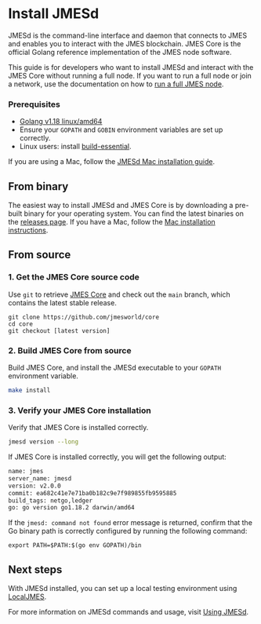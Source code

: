
# Install JMESd

JMESd is the command-line interface and daemon that connects to JMES and enables you to interact with the JMES blockchain. JMES Core is the official Golang reference implementation of the JMES node software.

This guide is for developers who want to install JMESd and interact with the JMES Core without running a full node. If you want to run a full node or join a network, use the documentation on how to [run a full JMES node](../../full-node/run-a-full-terra-node/README.mdx).

### Prerequisites

- [Golang v1.18 linux/amd64](https://golang.org/doc/install)
- Ensure your `GOPATH` and `GOBIN` environment variables are set up correctly.
- Linux users: install [build-essential](http://linux-command.org/en/build-essential.html).

<Admonition type="danger" icon="🔥" title="JMESd for Mac">

If you are using a Mac, follow the [JMESd Mac installation guide](./terrad-mac.mdx).

</Admonition>

## From binary

The easiest way to install JMESd and JMES Core is by downloading a pre-built binary for your operating system. You can find the latest binaries on the [releases page](https://github.com/jmesworld/core/releases). If you have a Mac, follow the [Mac installation instructions](./terrad-mac.mdx).

## From source

### 1. Get the JMES Core source code

Use `git` to retrieve [JMES Core](https://github.com/jmesworld/core/) and check out the `main` branch, which contains the latest stable release.

```
git clone https://github.com/jmesworld/core
cd core
git checkout [latest version]
```

### 2. Build JMES Core from source

Build JMES Core, and install the JMESd executable to your `GOPATH` environment variable.

```bash
make install
```

### 3. Verify your JMES Core installation

Verify that JMES Core is installed correctly.

```bash
jmesd version --long
```

If JMES Core is installed correctly, you will get the following output:

```bash
name: jmes
server_name: jmesd
version: v2.0.0
commit: ea682c41e7e71ba0b182c9e7f989855fb9595885
build_tags: netgo,ledger
go: go version go1.18.2 darwin/amd64
```

<Admonition type="tip" icon="💡">

If the `jmesd: command not found` error message is returned, confirm that the Go binary path is correctly configured by running the following command:

```
export PATH=$PATH:$(go env GOPATH)/bin
```

</Admonition>

## Next steps

With JMESd installed, you can set up a local testing environment using [LocalJMES](../localterra/README.mdx).

For more information on JMESd commands and usage, visit [Using JMESd](using-terrad.mdx).
